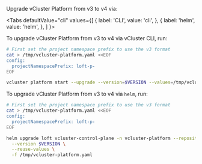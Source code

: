 
Upgrade vCluster Platform from v3 to v4 via:

<Tabs
  defaultValue="cli"
  values={[
    { label: 'CLI', value: 'cli', },
    { label: 'helm', value: 'helm', },
  ]
}>
<TabItem value="cli">

To upgrade vCluster Platform from v3 to v4 via vCluster CLI, run:


```bash
# First set the project namespace prefix to use the v3 format
cat > /tmp/vcluster-platform.yaml <<EOF
config:
  projectNamespacePrefix: loft-p-
EOF

vcluster platform start --upgrade --version=$VERSION --values=/tmp/vcluster-platform.yaml
```

</TabItem>
<TabItem value="helm">

To upgrade vCluster Platform from v3 to v4 via `helm`, run:

```bash
# First set the project namespace prefix to use the v3 format
cat > /tmp/vcluster-platform.yaml <<EOF
config:
  projectNamespacePrefix: loft-p-
EOF

helm upgrade loft vcluster-control-plane -n vcluster-platform --repository-config '' --repo https://charts.loft.sh \
  --version $VERSION \
  --reuse-values \
  -f /tmp/vcluster-platform.yaml
```

</TabItem>
</Tabs>

